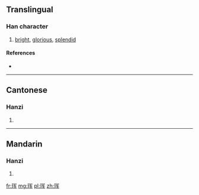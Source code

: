 {{also|琿}}
==Translingual==

===Han character===
{{Han char|rn=96|rad=玉|as=06|sn=10|four=|canj=MGBKQ}}

# [[bright]], [[glorious]], [[splendid]]

====References====
* {{Han ref|kx=0732.021|hdz=21114.020|uh=73F2|ud=29682}}

----

==Cantonese==

===Hanzi===
{{yue-hanzi|jyut=|y=wan4|tra=琿}}

# {{defn|lang=yue|sort=玉06}}

----

==Mandarin==

===Hanzi===
{{cmn-hanzi|tra=琿|pin=[[hún]] ([[hun2]])|wg=hun<sup>2</sup>}}

# {{defn|lang=cmn|sort=玉06}}

[[fr:珲]]
[[mg:珲]]
[[pl:珲]]
[[zh:珲]]